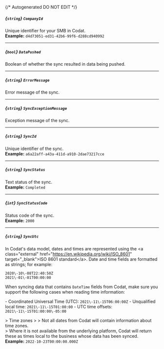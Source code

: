 {/* Autogenerated DO NOT EDIT  */}
##### *{`string`}* `CompanyId`
Unique identifier for your SMB in Codat.
<br/>
**Example:** `d4d73051-ed31-42b6-99f6-d288cd940992`

---
##### *{`bool`}* `DataPushed`
Boolean of whether the sync resulted in data being pushed.

---
##### *{`string`}* `ErrorMessage`
Error message of the sync.

---
##### *{`string`}* `SyncExceptionMessage`
Exception message of the sync.

---
##### *{`string`}* `SyncId`
Unique identifier of the sync.
<br/>
**Example:** `a6a22aff-a43a-411d-a910-2dae73217cce`

---
##### *{`string`}* `SyncStatus`
Text status of the sync.
<br/>
**Example:** `Completed`

---
##### *{`int`}* `SyncStatusCode`
Status code of the sync.
<br/>
**Example:** `2000`

---
##### *{`string`}* `SyncUtc`
In Codat's data model, dates and times are represented using the \<a class\="external" href\="https://en.wikipedia.org/wiki/ISO_8601" target\="_blank"\>ISO 8601 standard\</a\>. Date and time fields are formatted as strings; for example:

```
2020\-10\-08T22:40:50Z
2021\-01\-01T00:00:00
```



When syncing data that contains `DateTime` fields from Codat, make sure you support the following cases when reading time information:

\- Coordinated Universal Time (UTC): `2021\-11\-15T06:00:00Z`
\- Unqualified local time: `2021\-11\-15T01:00:00`
\- UTC time offsets: `2021\-11\-15T01:00:00\-05:00`

\> Time zones
\> 
\> Not all dates from Codat will contain information about time zones.  
\> Where it is not available from the underlying platform, Codat will return these as times local to the business whose data has been synced.
<br/>
**Example:** `2022-10-23T00:00:00.000Z`


